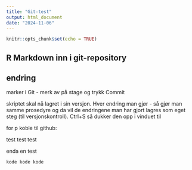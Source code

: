 ```yaml
---
title: "Git-test"
output: html_document
date: "2024-11-06"
---
```




```r
knitr::opts_chunk$set(echo = TRUE)
```



## R Markdown inn i git-repository

## endring 

marker i Git - merk av på stage og trykk Commit

skriptet skal nå lagret i sin versjon. Hver endring man gjør - så gjør man samme prosedyre og da vil de endringene man har gjort lagres som eget steg (til versjonskontroll). Ctrl+S så dukker den opp i vinduet til 

for p koble til github: 

test test test

enda en test



```r
  
kode kode kode


```





